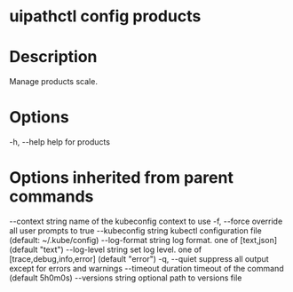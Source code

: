 ﻿# uipathctl config products

# Description

Manage products scale.

# Options

-h, --help   help for products

# Options inherited from parent commands

--context string      name of the kubeconfig context to use
  -f, --force               override all user prompts to true
      --kubeconfig string   kubectl configuration file (default: ~/.kube/config)
      --log-format string   log format. one of [text,json] (default "text")
      --log-level string    set log level. one of [trace,debug,info,error] (default "error")
  -q, --quiet               suppress all output except for errors and warnings
      --timeout duration    timeout of the command (default 5h0m0s)
      --versions string     optional path to versions file
